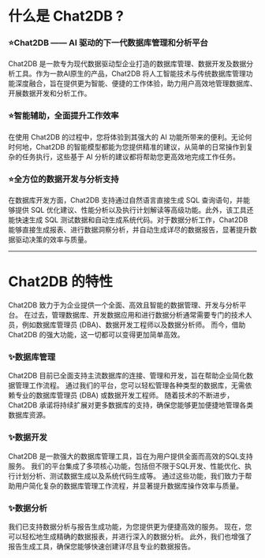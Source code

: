 # 什么是 Chat2DB ?

### ⭐️**Chat2DB —— AI 驱动的下一代数据库管理和分析平台**

Chat2DB 是一款专为现代数据驱动型企业打造的数据库管理、数据开发及数据分析工具。作为一款AI原生的产品，Chat2DB 将人工智能技术与传统数据库管理功能深度融合，旨在提供更为智能、便捷的工作体验，助力用户高效地管理数据库、开展数据开发和分析工作。

### ⭐️**智能辅助，全面提升工作效率**

在使用 Chat2DB 的过程中，您将体验到其强大的 AI 功能所带来的便利。无论何时何地，Chat2DB 的智能模型都能为您提供精准的建议，从简单的日常操作到复杂的任务执行，这些基于 AI 分析的建议都将帮助您更高效地完成工作任务。

### ⭐️**全方位的数据开发与分析支持**

在数据库开发方面，Chat2DB 支持通过自然语言直接生成 SQL 查询语句，并能够提供 SQL 优化建议、性能分析以及执行计划解读等高级功能。此外，该工具还能快速生成 SQL 测试数据和自动生成系统代码。对于数据分析工作，Chat2DB 能够直接生成报表、进行数据洞察分析，并自动生成详尽的数据报告，显著提升数据驱动决策的效率与质量。

---

# Chat2DB 的特性

Chat2DB 致力于为企业提供一个全面、高效且智能的数据管理、开发与分析平台。
在过去，管理数据库、开发数据应用和进行数据分析通常需要专门的技术人员，例如数据库管理员 (DBA)、数据开发工程师以及数据分析师。
而今，借助 Chat2DB 的强大功能，这一切都可以变得更加简单高效。

### ✨数据库管理

Chat2DB 目前已全面支持主流数据库的连接、管理和开发，旨在帮助企业简化数据管理工作流程。
通过我们的平台，您可以轻松管理各种类型的数据库，无需依赖专业的数据库管理员 (DBA) 或数据开发工程师。
随着技术的不断进步，Chat2DB 承诺将持续扩展对更多数据库的支持，确保您能够更加便捷地管理各类数据库资源。

### ✨数据开发

Chat2DB 是一款强大的数据库管理工具，旨在为用户提供全面而高效的SQL支持服务。
我们的平台集成了多项核心功能，包括但不限于SQL开发、性能优化、执行计划分析、测试数据生成以及系统代码生成等。
通过这些功能，我们致力于帮助用户简化复杂的数据库管理工作流程，并显著提升数据库操作效率与质量。

### ✨数据分析

我们已支持数据分析与报告生成功能，为您提供更为便捷高效的服务。
现在，您可以轻松地生成精确的数据报表，并进行深入的数据分析。
此外，我们也增强了报告生成工具，确保您能够快速创建详尽且专业的数据报告。